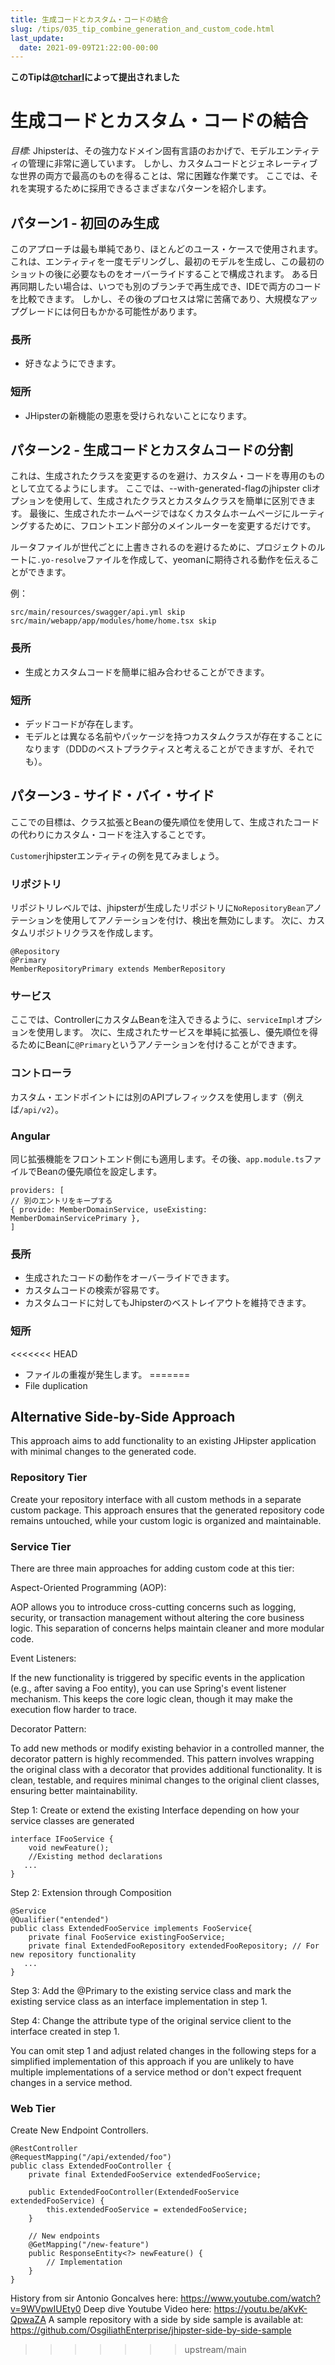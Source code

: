 ```yaml
---
title: 生成コードとカスタム・コードの結合
slug: /tips/035_tip_combine_generation_and_custom_code.html
last_update:
  date: 2021-09-09T21:22:00-00:00
---
```


__このTipは[@tcharl](https://github.com/tcharl)によって提出されました__

# 生成コードとカスタム・コードの結合


_目標:_ Jhipsterは、その強力なドメイン固有言語のおかげで、モデルエンティティの管理に非常に適しています。
しかし、カスタムコードとジェネレーティブな世界の両方で最高のものを得ることは、常に困難な作業です。
ここでは、それを実現するために採用できるさまざまなパターンを紹介します。

## パターン1 - 初回のみ生成

このアプローチは最も単純であり、ほとんどのユース・ケースで使用されます。
これは、エンティティを一度モデリングし、最初のモデルを生成し、この最初のショットの後に必要なものをオーバーライドすることで構成されます。
ある日再同期したい場合は、いつでも別のブランチで再生成でき、IDEで両方のコードを比較できます。
しかし、その後のプロセスは常に苦痛であり、大規模なアップグレードには何日もかかる可能性があります。

### 長所

 - 好きなようにできます。

### 短所
 
 - JHipsterの新機能の恩恵を受けられないことになります。

## パターン2 - 生成コードとカスタムコードの分割

これは、生成されたクラスを変更するのを避け、カスタム・コードを専用のものとして立てるようにします。
ここでは、--with-generated-flagのjhipster cliオプションを使用して、生成されたクラスとカスタムクラスを簡単に区別できます。
最後に、生成されたホームページではなくカスタムホームページにルーティングするために、フロントエンド部分のメインルーターを変更するだけです。

ルータファイルが世代ごとに上書きされるのを避けるために、プロジェクトのルートに`.yo-resolve`ファイルを作成して、yeomanに期待される動作を伝えることができます。

例：
```
src/main/resources/swagger/api.yml skip
src/main/webapp/app/modules/home/home.tsx skip
```

### 長所

- 生成とカスタムコードを簡単に組み合わせることができます。

### 短所

- デッドコードが存在します。
- モデルとは異なる名前やパッケージを持つカスタムクラスが存在することになります（DDDのベストプラクティスと考えることができますが、それでも）。

## パターン3 - サイド・バイ・サイド

ここでの目標は、クラス拡張とBeanの優先順位を使用して、生成されたコードの代わりにカスタム・コードを注入することです。

`Customer`jhipsterエンティティの例を見てみましょう。

### リポジトリ

リポジトリレベルでは、jhipsterが生成したリポジトリに`NoRepositoryBean`アノテーションを使用してアノテーションを付け、検出を無効にします。
次に、カスタムリポジトリクラスを作成します。
```
@Repository
@Primary
MemberRepositoryPrimary extends MemberRepository
```

### サービス

ここでは、ControllerにカスタムBeanを注入できるように、`serviceImpl`オプションを使用します。
次に、生成されたサービスを単純に拡張し、優先順位を得るためにBeanに`@Primary`というアノテーションを付けることができます。

### コントローラ

カスタム・エンドポイントには別のAPIプレフィックスを使用します（例えば`/api/v2`）。

### Angular

同じ拡張機能をフロントエンド側にも適用します。その後、`app.module.ts`ファイルでBeanの優先順位を設定します。
```
providers: [
// 別のエントリをキープする
{ provide: MemberDomainService, useExisting: MemberDomainServicePrimary },
]
```

### 長所

- 生成されたコードの動作をオーバーライドできます。
- カスタムコードの検索が容易です。
- カスタムコードに対してもJhipsterのベストレイアウトを維持できます。

### 短所

<<<<<<< HEAD
- ファイルの重複が発生します。
=======
- File duplication

## Alternative Side-by-Side Approach

This approach aims to add functionality to an existing JHipster application with minimal changes to the generated code.

### Repository Tier

Create your repository interface with all custom methods in a separate custom package. This approach ensures that the generated repository code remains untouched, while your custom logic is organized and maintainable.

### Service Tier

There are three main approaches for adding custom code at this tier:

Aspect-Oriented Programming (AOP): 

AOP allows you to introduce cross-cutting concerns such as logging, security, or transaction management without altering the core business logic. This separation of concerns helps maintain cleaner and more modular code.

Event Listeners: 

If the new functionality is triggered by specific events in the application (e.g., after saving a Foo entity), you can use Spring's event listener mechanism. This keeps the core logic clean, though it may make the execution flow harder to trace.

Decorator Pattern: 

To add new methods or modify existing behavior in a controlled manner, the decorator pattern is highly recommended. This pattern involves wrapping the original class with a decorator that provides additional functionality. It is clean, testable, and requires minimal changes to the original client classes, ensuring better maintainability.

Step 1: Create or extend the existing Interface depending on how your service classes are generated
```
interface IFooService {
    void newFeature();
    //Existing method declarations
   ...
}
```
Step 2: Extension through Composition
```
@Service
@Qualifier("entended") 
public class ExtendedFooService implements FooService{
    private final FooService existingFooService;
    private final ExtendedFooRepository extendedFooRepository; // For new repository functionality
   ...
}
```
Step 3: Add the @Primary to the existing service class and mark the existing service class as an interface implementation in step 1.

Step 4: Change the attribute type of the original service client to the interface created in step 1.

You can omit step 1 and adjust related changes in the following steps for a simplified implementation of this approach if you are unlikely to have multiple implementations of a service method or don't expect frequent changes in a service method.  

### Web Tier

Create New Endpoint Controllers.
```
@RestController
@RequestMapping("/api/extended/foo")
public class ExtendedFooController {
    private final ExtendedFooService extendedFooService;
    
    public ExtendedFooController(ExtendedFooService extendedFooService) {
        this.extendedFooService = extendedFooService;
    }

    // New endpoints
    @GetMapping("/new-feature")
    public ResponseEntity<?> newFeature() {
        // Implementation
    }
}
```

History from sir Antonio Goncalves here: https://www.youtube.com/watch?v=9WVpwIUEty0
Deep dive Youtube Video here: https://youtu.be/aKvK-QpwaZA
A sample repository with a side by side sample is available at: https://github.com/OsgiliathEnterprise/jhipster-side-by-side-sample
>>>>>>> upstream/main
